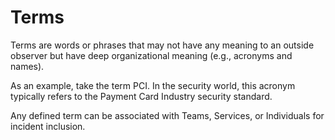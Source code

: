 # Terms

Terms are words or phrases that may not have any meaning to an outside observer but have deep organizational meaning (e.g., acronyms and names).

As an example, take the term PCI. In the security world, this acronym typically refers to the Payment Card Industry security standard.

Any defined term can be associated with Teams, Services, or Individuals for incident inclusion.
